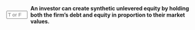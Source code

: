 ::: {.question-block}

<form onsubmit="event.preventDefault(); checkAnswerBox('module7_tf_q99','T')" style="display: flex; align-items: center; gap: 8px;">
  <input type="text" id="module7_tf_q99" name="module7_tf_q99" maxlength="1" placeholder="T or F" style="width: 55px;" data-correct-answer="T" /> 
  <label for="module7_tf_q99"><strong>An investor can create synthetic unlevered equity by holding both the firm's debt and equity in proportion to their market values.</strong></label>
</form>

<div id="feedback-module7_tf_q99" class="feedback" data-status="" style="display:none;">
This is TRUE. Combining both replicates unlevered cash flows.
</div>

:::